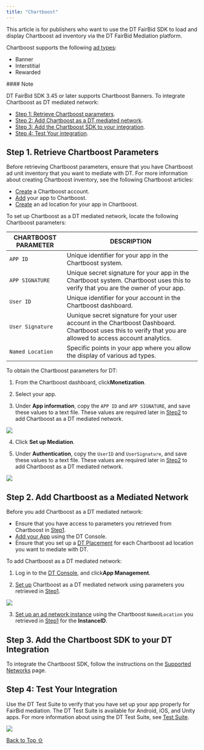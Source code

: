 ```yaml
---
title: "Chartboost"
---
```


This article is for publishers who want to use the DT FairBid SDK to load and display Chartboost ad inventory via the DT FairBid Mediation platform.

Chartboost supports the following [ad types](https://developer.digitalturbine.com/hc/en-us/articles/360010915358-Ad-Types-and-Placement-ID):

* Banner
* Interstitial
* Rewarded

<Note>
#### Note

DT FairBid SDK 3.45 or later supports Chartboost Banners.
</Note>
To integrate Chartboost as DT mediated network:

* [Step 1: Retrieve Chartboost parameters](#step-1-retrieve-chartboost-parameters).
* [Step 2: Add Chartboost as a DT mediated network](#step-2-add-chartboost-as-a-mediated-network).
* [Step 3: Add the Chartboost SDK to your integration](#step-3-add-the-chartboost-sdk-to-your-dt-integration).
* [Step 4: Test Your integration](#step-4%3A-test-your-integration).

## Step 1. Retrieve Chartboost Parameters

Before retrieving Chartboost parameters, ensure that you have Chartboost ad unit inventory that you want to mediate with DT. For more information about creating Chartboost inventory, see the following Chartboost articles:

* [Create](https://docs.chartboost.com/en/monetization/get-started/#create--set-up-a-free-account) a Chartboost account.
* [Add](https://docs.chartboost.com/en/monetization/publishing/adding-your-first-app-and-campaign/#adding-apps) your app to Chartboost.
* [Create](https://docs.chartboost.com/en/monetization/publishing/ad-locations/) an ad location for your app in Chartboost.

To set up Chartboost as a DT mediated network, locate the following Chartboost parameters:

| CHARTBOOST PARAMETER | DESCRIPTION                                                                                                                                                  |
| -------------------- | ------------------------------------------------------------------------------------------------------------------------------------------------------------ |
| `APP ID`             | Unique identifier for your app in the Chartboost system.                                                                                                     |
| `APP SIGNATURE`      | Unique secret signature for your app in the Chartboost system. Chartboost uses this to verify that you are the owner of your app.                            |
| `User ID`            | Unique identifier for your account in the Chartboost dashboard.                                                                                              |
| `User Signature`     | Uunique secret signature for your user account in the Chartboost Dashboard. Chartboost uses this to verify that you are allowed to access account analytics. |
| `Named Location`     | Specific points in your app where you allow the display of various ad types.                                                                                 |

To obtain the Chartboost parameters for DT:

1. From the Chartboost dashboard, click**Monetization**.

2. Select your app.

3. Under **App information**, copy the `APP ID` and `APP SIGNATURE`, and save these values to a text file. These values are required later in [Step2](#h_01HMBMW7WQ5T73CWB3J56GETEV "Adding Chartboost as a Mediated Network in DT FairBid") to add Chartboost as a DT mediated network.

<Frame caption="App Information in the Chartboost dashboard.">
  <img src="https://developer.digitalturbine.com/hc/article_attachments/11720394253468" />
</Frame>

4. Click **Set up Mediation**.

5. Under **Authentication**, copy the `UserID` and `UserSignature`, and save these values to a text file. These values are required later in [Step2](#h_01HMBMW7WQ5T73CWB3J56GETEV "Adding Chartboost as a Mediated Network in DT FairBid") to add Chartboost as a DT mediated network.

<Frame caption="Mediation details in Chartboost.">
  <img src="https://developer.digitalturbine.com/hc/article_attachments/11720394264220" />
</Frame>

## Step 2. Add Chartboost as a Mediated Network

Before you add Chartboost as a DT mediated network:

* Ensure that you have access to parameters you retrieved from Chartboost in [Step1](#h_01HMBMTNVR6CHVDWJE21YMZ32H).
* [Add your App](/hc/en-us/articles/14755391313308) using the DT Console.
* Ensure that you set up a [DT Placement](https://developer.digitalturbine.com/hc/en-us/articles/15005035293468-Setting-Up-Placements "Create a DT placement") for each Chartboost ad location you want to mediate with DT.

To add Chartboost as a DT mediated network:

1. Log in to the [DT Console](https://console.fyber.com/), and click**App Management**.

2. [Set up](https://developer.digitalturbine.com/hc/en-us/articles/15005016082972-Setting-Up-Mediated-Networks) Chartboost as a DT mediated network using parameters you retrieved in [Step1](#h_01HMBMTNVR6CHVDWJE21YMZ32H).

<Frame caption="Chartboost parameters required to integrate with DT">
  <img src="https://developer.digitalturbine.com/hc/article_attachments/16348038876572" />
</Frame>

3. [Set up an ad network instance](https://developer.digitalturbine.com/hc/en-us/articles/15111147606428-Setting-Up-Instances) using the Chartboost `NamedLocation` you retrieved in [Step1](#h_01HMBMTNVR6CHVDWJE21YMZ32H) for the **InstanceID**.

## Step 3. Add the Chartboost SDK to your DT Integration

To integrate the Chartboost SDK, follow the instructions on the [Supported Networks](https://developer.digitalturbine.com/hc/en-us/articles/360010077777-Supported-Networks) page.

## Step 4: Test Your Integration

Use the DT Test Suite to verify that you have set up your app properly for FairBid mediation. The DT Test Suite is available for Android, iOS, and Unity apps. For more information about using the DT Test Suite, see [Test Suite](https://developer.digitalturbine.com/hc/en-us/articles/16840582428316-Test-Suite "Using the DT Test Suite").

<Frame caption="DT Test Suite screen showing app is ready for mediation">
  <img src="https://developer.digitalturbine.com/hc/article_attachments/17017449531036" />
</Frame>

[Back to Top ⇧](#top)
